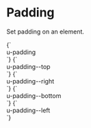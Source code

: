 
<Meta title="Utilities/Padding" />

# Padding

Set padding on an element.

<Canvas>
  <Story name="padding">
    {`
      <div class="u-bg--secondary u-padding">
        <div class="u-bg--background u-padding">u-padding</div>
      </div>
    `}
  </Story>
  <Story name="padding--top">
    {`
      <div class="u-bg--secondary u-padding">
        <div class="u-bg--background u-padding--top">u-padding--top</div>
      </div>
    `}
  </Story>
  <Story name="padding--right">
    {`
      <div class="u-bg--secondary u-padding">
        <div class="u-bg--background u-padding--right">u-padding--right</div>
      </div>
    `}
  </Story>
  <Story name="padding--bottom">
    {`
      <div class="u-bg--secondary u-padding">
        <div class="u-bg--background u-padding--bottom">u-padding--bottom</div>
      </div>
    `}
  </Story>
  <Story name="padding--left">
    {`
      <div class="u-bg--secondary u-padding">
        <div class="u-bg--background u-padding--left">u-padding--left</div>
      </div>
    `}
  </Story>
</Canvas>
